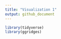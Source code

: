 ```yaml
---
title: "Visualization 1"
output: github_document
---
```


```r
library(tidyverse)
library(ggridges)
```

